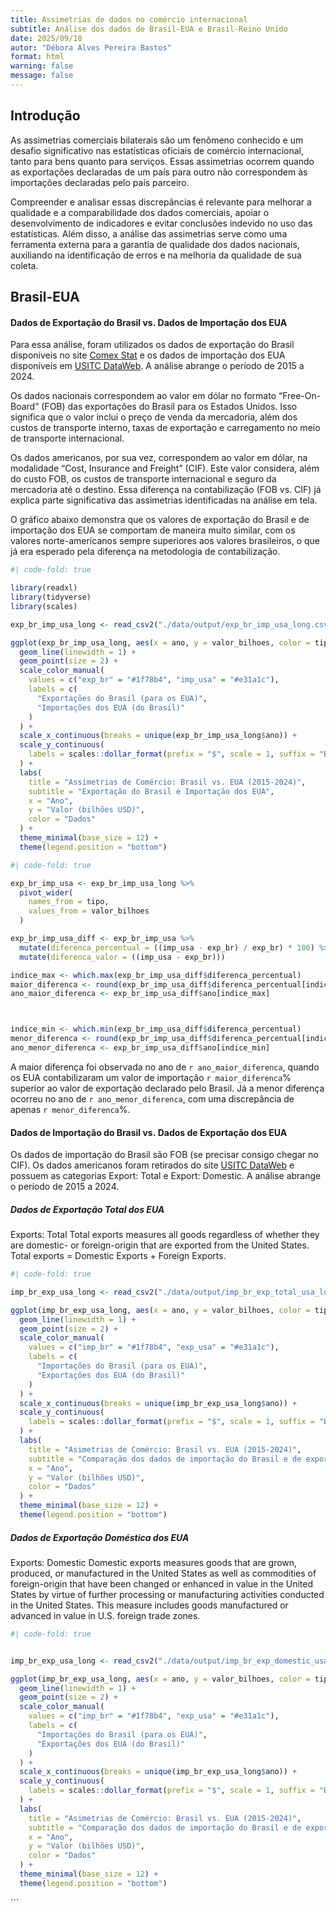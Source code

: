 ```yaml
---
title: Assimetrias de dados no comércio internacional
subtitle: Análise dos dados de Brasil-EUA e Brasil-Reino Unido
date: 2025/09/18
autor: "Débora Alves Pereira Bastos"
format: html
warning: false
message: false
---
```


## Introdução
As assimetrias comerciais bilaterais são um fenômeno conhecido e um desafio significativo nas estatísticas oficiais de comércio internacional, tanto para bens quanto para serviços. Essas assimetrias ocorrem quando as exportações declaradas de um país para outro não correspondem às importações declaradas pelo país parceiro. 

Compreender e analisar essas discrepâncias é relevante para melhorar a qualidade e a comparabilidade dos dados comerciais, apoiar o desenvolvimento de indicadores e evitar conclusões indevido no uso das estatísticas. Além disso, a análise das assimetrias serve como uma ferramenta externa para a garantia de qualidade dos dados nacionais, auxiliando na identificação de erros e na melhoria da qualidade de sua coleta.

## Brasil-EUA

#### Dados de Exportação do Brasil vs. Dados de Importação dos EUA

Para essa análise, foram utilizados os dados de exportação do Brasil disponíveis no site [Comex Stat](https://comexstat.mdic.gov.br/pt/home) e os dados de importação dos EUA disponíveis em [USITC DataWeb](https://dataweb.usitc.gov/). A análise abrange o período de 2015 a 2024.

Os dados nacionais correspondem ao valor em dólar no formato "Free-On-Board" (FOB) das exportações do Brasil para os Estados Unidos. Isso significa que o valor inclui o preço de venda da mercadoria, além dos custos de transporte interno, taxas de exportação e carregamento no meio de transporte internacional.

Os dados americanos, por sua vez, correspondem ao valor em dólar, na modalidade "Cost, Insurance and Freight" (CIF). Este valor considera, além do custo FOB, os custos de transporte internacional e seguro da mercadoria até o destino. Essa diferença na contabilização (FOB vs. CIF) já explica parte significativa das assimetrias identificadas na análise em tela.

O gráfico abaixo demonstra que os valores de exportação do Brasil e de importação dos EUA se comportam de maneira muito similar, com os valores norte-americanos sempre superiores aos valores brasileiros, o que já era esperado pela diferença na metodologia de contabilização.

```r
#| code-fold: true

library(readxl)
library(tidyverse)
library(scales)

exp_br_imp_usa_long <- read_csv2("./data/output/exp_br_imp_usa_long.csv", show_col_types = FALSE)

ggplot(exp_br_imp_usa_long, aes(x = ano, y = valor_bilhoes, color = tipo)) +
  geom_line(linewidth = 1) +
  geom_point(size = 2) +
  scale_color_manual(
    values = c("exp_br" = "#1f78b4", "imp_usa" = "#e31a1c"),
    labels = c(
      "Exportações do Brasil (para os EUA)",
      "Importações dos EUA (do Brasil)"
    )
  ) +
  scale_x_continuous(breaks = unique(exp_br_imp_usa_long$ano)) +
  scale_y_continuous(
    labels = scales::dollar_format(prefix = "$", scale = 1, suffix = "B")
  ) +
  labs(
    title = "Assimetrias de Comércio: Brasil vs. EUA (2015-2024)",
    subtitle = "Exportação do Brasil e Importação dos EUA",
    x = "Ano",
    y = "Valor (bilhões USD)",
    color = "Dados"
  ) +
  theme_minimal(base_size = 12) +
  theme(legend.position = "bottom")

```



```r
#| code-fold: true

exp_br_imp_usa <- exp_br_imp_usa_long %>%
  pivot_wider(
    names_from = tipo,
    values_from = valor_bilhoes
  )

exp_br_imp_usa_diff <- exp_br_imp_usa %>%
  mutate(diferenca_percentual = ((imp_usa - exp_br) / exp_br) * 100) %>%
  mutate(diferenca_valor = ((imp_usa - exp_br)))

indice_max <- which.max(exp_br_imp_usa_diff$diferenca_percentual)
maior_diferenca <- round(exp_br_imp_usa_diff$diferenca_percentual[indice_max],2)
ano_maior_diferenca <- exp_br_imp_usa_diff$ano[indice_max]



indice_min <- which.min(exp_br_imp_usa_diff$diferenca_percentual)
menor_diferenca <- round(exp_br_imp_usa_diff$diferenca_percentual[indice_min],2)
ano_menor_diferenca <- exp_br_imp_usa_diff$ano[indice_min]

```


A maior diferença  foi observada no ano de `r ano_maior_diferenca`, quando os EUA contabilizaram um valor de importação `r maior_diferenca`% superior ao valor de exportação declarado pelo Brasil. Já a menor diferença ocorreu no ano de `r ano_menor_diferenca`, com uma discrepância de apenas `r menor_diferenca`%.


#### Dados de Importação do Brasil vs. Dados de Exportação dos EUA




Os dados de importação do Brasil são FOB (se precisar consigo chegar no CIF). Os dados americanos foram retirados do site [USITC DataWeb](https://dataweb.usitc.gov/) e possuem as categorias Export: Total e Export: Domestic. A análise abrange o período de 2015 a 2024.



##### Dados de Exportação Total dos EUA

Exports: Total
Total exports measures all goods regardless of whether they are domestic- or foreign-origin that are exported from the United States. Total exports = Domestic Exports + Foreign Exports.

```r
#| code-fold: true

imp_br_exp_usa_long <- read_csv2("./data/output/imp_br_exp_total_usa_long.csv", show_col_types = FALSE)

ggplot(imp_br_exp_usa_long, aes(x = ano, y = valor_bilhoes, color = tipo)) +
  geom_line(linewidth = 1) +
  geom_point(size = 2) +
  scale_color_manual(
    values = c("imp_br" = "#1f78b4", "exp_usa" = "#e31a1c"),
    labels = c(
      "Importações do Brasil (para os EUA)",
      "Exportações dos EUA (do Brasil)"
    )
  ) +
  scale_x_continuous(breaks = unique(imp_br_exp_usa_long$ano)) +
  scale_y_continuous(
    labels = scales::dollar_format(prefix = "$", scale = 1, suffix = "B")
  ) +
  labs(
    title = "Asimetrias de Comércio: Brasil vs. EUA (2015-2024)",
    subtitle = "Comparação dos dados de importação do Brasil e de exportação doméstica dos EUA",
    x = "Ano",
    y = "Valor (bilhões USD)",
    color = "Dados"
  ) +
  theme_minimal(base_size = 12) +
  theme(legend.position = "bottom")

```

##### Dados de Exportação Doméstica dos EUA

Exports: Domestic
Domestic exports measures goods that are grown, produced, or manufactured in the United States as well as commodities of foreign-origin that have been changed or enhanced in value in the United States by virtue of further processing or manufacturing activities conducted in the United States. This measure includes goods manufactured or advanced in value in U.S. foreign trade zones.


```r
#| code-fold: true


imp_br_exp_usa_long <- read_csv2("./data/output/imp_br_exp_domestic_usa_long.csv", show_col_types = FALSE)

ggplot(imp_br_exp_usa_long, aes(x = ano, y = valor_bilhoes, color = tipo)) +
  geom_line(linewidth = 1) +
  geom_point(size = 2) +
  scale_color_manual(
    values = c("imp_br" = "#1f78b4", "exp_usa" = "#e31a1c"),
    labels = c(
      "Importações do Brasil (para os EUA)",
      "Exportações dos EUA (do Brasil)"
    )
  ) +
  scale_x_continuous(breaks = unique(imp_br_exp_usa_long$ano)) +
  scale_y_continuous(
    labels = scales::dollar_format(prefix = "$", scale = 1, suffix = "B")
  ) +
  labs(
    title = "Asimetrias de Comércio: Brasil vs. EUA (2015-2024)",
    subtitle = "Comparação dos dados de importação do Brasil e de exportação doméstica dos EUA",
    x = "Ano",
    y = "Valor (bilhões USD)",
    color = "Dados"
  ) +
  theme_minimal(base_size = 12) +
  theme(legend.position = "bottom")

```

```